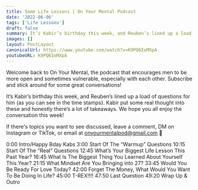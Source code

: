 ```yaml
---
title: Some Life Lessons | On Your Mental Podcast
date: '2022-06-06'
tags: ['Life Lessons']
draft: false
summary: It’s Kabir’s birthday this week, and Reuben’s lined up a load of questions for him (as you can see in the time stamps). Kabir put some real thought into these and honestly there’s a lot of takeaways. We hope you all enjoy the conversation this week!
images: []
layout: PostLayout
canonicalUrl: https://www.youtube.com/watch?v=K9PQ6IoMXpA
youtubeURL: K9PQ6IoMXpA
---
```


<YoutubeEmbed embedId="K9PQ6IoMXpA" />
<AudioSocials />

Welcome back to On Your Mental, the podcast that encourages men to be more open and sometimes vulnerable, especially with each other. Subscribe and stick around for some great conversations!

It’s Kabir’s birthday this week, and Reuben’s lined up a load of questions for him (as you can see in the time stamps). Kabir put some real thought into these and honestly there’s a lot of takeaways. We hope you all enjoy the conversation this week!

If there's topics you want to see discussed, leave a comment, DM on Instagram or TikTok, or email at onyourmentalpod@gmail.com 💙

0:00 Intro/Happy Bday Kabs
3:00 Start Of The “Warmup” Questions
10:15 Start Of The “Real” Questions
12:45 What’s Your Biggest Life Lesson This Past Year?
16:45 What Is The Biggest Thing You Learned About Yourself This Year?
21:15 What Mindset Are You Bringing into 27?
33:45 Would You Be Ready For Love Today?
42:00 Forget The Money, What Would You Want To Be Doing In Life?
45:00 T-REX!!!!
47:50 Last Question
49:20 Wrap Up & Outro
